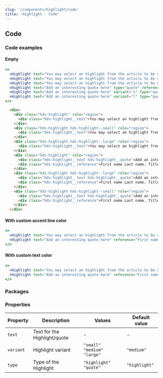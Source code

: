 ```yaml
---
slug: '/components/highlight/code'
title: 'Highlight - Code'
---
```




## Code

### Code examples

#### Empty

<Playground>


```jsx
<>
  <Highlight text="You may select an highlight from the article to be displayed here. Select an excerpt that you want the user to pay attention to."/>
  <Highlight text="You may select an highlight from the article to be displayed here. Select an excerpt that you want the user to pay attention to." variant="s"/>
  <Highlight text="You may select an highlight from the article to be displayed here. Select an excerpt that you want the user to pay attention to." variant="l"/>
  <Highlight text="Add an interesting quote here" type="quote" reference="First name Last name. Title."/>
  <Highlight text="Add an interesting quote here" variant="s" type="quote" reference="First name Last name. Title."/>
  <Highlight text="Add an interesting quote here" variant="l" type="quote" reference="First name Last name. Title."/>
</>
```

```html
  <div>
    <div class="hds-highlight" role="region">
      <div class="hds-highlight__text">You may select an highlight from the article to be displayed here. Select an excerpt that you want the user to pay attention to.</div>
    </div>
    <div class="hds-highlight hds-highlight--small" role="region">
      <div class="hds-highlight__text">You may select an highlight from the article to be displayed here. Select an excerpt that you want the user to pay attention to.</div>
    </div>
    <div class="hds-highlight hds-highlight--large" role="region">
      <div class="hds-highlight__text">You may select an highlight from the article to be displayed here. Select an excerpt that you want the user to pay attention to.</div>
    </div>
    <div class="hds-highlight" role="region">
      <div class="hds-highlight__text hds-highlight__quote">Add an interesting quote here</div>
      <div class="hds-highlight__reference">First name Last name. Title.</div>
    </div>
    <div class="hds-highlight hds-highlight--large" role="region">
      <div class="hds-highlight__text hds-highlight__quote">Add an interesting quote here</div>
      <div class="hds-highlight__reference">First name Last name. Title.</div>
    </div>
    <div class="hds-highlight hds-highlight--small" role="region">
      <div class="hds-highlight__text hds-highlight__quote">Add an interesting quote here</div>
      <div class="hds-highlight__reference">First name Last name. Title.</div>
    </div>
  </div>
```

</Playground>


#### With custom accent line color

<Playground>


```jsx
<>
  <Highlight text="You may select an highlight from the article to be displayed here. Select an excerpt that you want the user to pay attention to." />
  <Highlight text="Add an interesting quote here" reference="First name Last name. Title." type="quote"/>
</>
```

</Playground>

#### With custom text color

<Playground>


```jsx
<>
  <Highlight text="You may select an highlight from the article to be displayed here. Select an excerpt that you want the user to pay attention to." />
  <Highlight text="Add an interesting quote here" reference="First name Last name. Title." type="quote"/>
</>
```

</Playground>

### Packages

### Properties

| Property  | Description                     | Values                        | Default value |
| --------- | ------------------------------- | ----------------------------- | ------------- |
| `text`    | Text for the Highlight/quote    | -                             | -             |
| `variant` | Highlight variant               | `"small"` `"medium"` `"large"`| `"medium"`    | 
| `type`    | Type of the Highlight           | `"highlight"` `"quote"`       | `"highlight"` |
